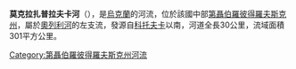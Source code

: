 '''莫克拉扎普拉夫卡河'''（{{lang-uk|Мокра Заплавка}}），是[[烏克蘭|烏克蘭]]的河流，位於該國中部[[第聶伯羅彼得羅夫斯克州|第聶伯羅彼得羅夫斯克州]]，屬於[[奧列利河|奧列利河]]的左支流，發源自[[科托夫卡_(馬格達利尼夫卡區)|科托夫卡]]以南，河道全長30公里，流域面積301平方公里。

{{DEFAULTSORT:Заплавка (річка)}}
[[Category:第聶伯羅彼得羅夫斯克州河流|Category:第聶伯羅彼得羅夫斯克州河流]]


{{Ukraine-river-stub}}